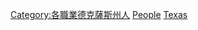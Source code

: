 {{Commons category|Sportspeople from Texas}}
{{DEFAULTSORT:Sportspeople}}
{{Portal box|體育運動|人物}}
[[Category:各職業德克薩斯州人|Category:各職業德克薩斯州人]]
[[Category:德克薩斯州體育|People]]
[[Category:美国各州运动员|Texas]]